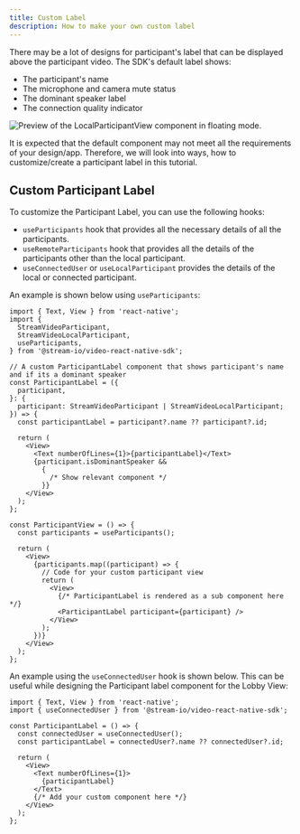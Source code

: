 ```yaml
---
title: Custom Label
description: How to make your own custom label
---
```


There may be a lot of designs for participant's label that can be displayed above the participant video. The SDK's default label shows:

- The participant's name
- The microphone and camera mute status
- The dominant speaker label
- The connection quality indicator

![Preview of the LocalParticipantView component in floating mode.](../assets/06-advanced/03-custom-label/participant-label.png)

It is expected that the default component may not meet all the requirements of your design/app. Therefore, we will look into ways, how to customize/create a participant label in this tutorial.

## Custom Participant Label

To customize the Participant Label, you can use the following hooks:

- `useParticipants` hook that provides all the necessary details of all the participants.
- `useRemoteParticipants` hook that provides all the details of the participants other than the local participant.
- `useConnectedUser` or `useLocalParticipant` provides the details of the local or connected participant.

An example is shown below using `useParticipants`:

```tsx
import { Text, View } from 'react-native';
import {
  StreamVideoParticipant,
  StreamVideoLocalParticipant,
  useParticipants,
} from '@stream-io/video-react-native-sdk';

// A custom ParticipantLabel component that shows participant's name and if its a dominant speaker
const ParticipantLabel = ({
  participant,
}: {
  participant: StreamVideoParticipant | StreamVideoLocalParticipant;
}) => {
  const participantLabel = participant?.name ?? participant?.id;

  return (
    <View>
      <Text numberOfLines={1}>{participantLabel}</Text>
      {participant.isDominantSpeaker &&
        {
          /* Show relevant component */
        }}
    </View>
  );
};

const ParticipantView = () => {
  const participants = useParticipants();

  return (
    <View>
      {participants.map((participant) => {
        // Code for your custom participant view
        return (
          <View>
            {/* ParticipantLabel is rendered as a sub component here */}
            <ParticipantLabel participant={participant} />
          </View>
        );
      })}
    </View>
  );
};
```

An example using the `useConnectedUser` hook is shown below. This can be useful while designing the Participant label component for the Lobby View:

```tsx
import { Text, View } from 'react-native';
import { useConnectedUser } from '@stream-io/video-react-native-sdk';

const ParticipantLabel = () => {
  const connectedUser = useConnectedUser();
  const participantLabel = connectedUser?.name ?? connectedUser?.id;

  return (
    <View>
      <Text numberOfLines={1}>
        {participantLabel}
      </Text>
      {/* Add your custom component here */}
    </View>
  );
};
```
